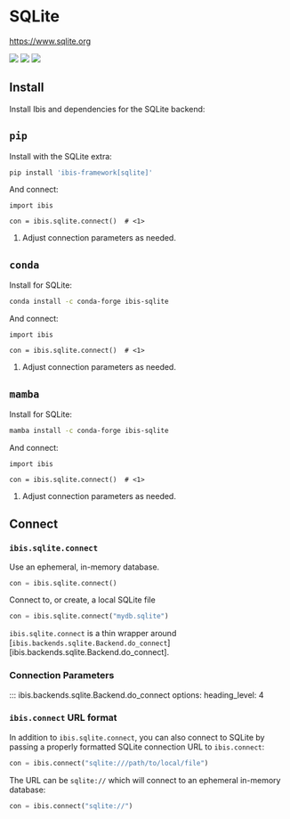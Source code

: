 # SQLite

[https://www.sqlite.org](https://www.sqlite.org)

![](https://img.shields.io/badge/memtables-fallback-yellow?style=flat-square) ![](https://img.shields.io/badge/inputs-SQLite tables | CSV | JSON | pandas | Parquet | Postgres | PyArrow-blue?style=flat-square) ![](https://img.shields.io/badge/outputs-SQLite tables | CSV | pandas | Parquet | PyArrow-orange?style=flat-square)

## Install

Install Ibis and dependencies for the SQLite backend:

::: {.panel-tabset}

## `pip`

Install with the SQLite extra:

```.bash
pip install 'ibis-framework[sqlite]'
```

And connect:

```.python
import ibis

con = ibis.sqlite.connect()  # <1>
```

1. Adjust connection parameters as needed.

## `conda`

Install for SQLite:

```.bash
conda install -c conda-forge ibis-sqlite
```

And connect:

```.python
import ibis

con = ibis.sqlite.connect()  # <1>
```

1. Adjust connection parameters as needed.

## `mamba`

Install for SQLite:

```.bash
mamba install -c conda-forge ibis-sqlite
```

And connect:

```.python
import ibis

con = ibis.sqlite.connect()  # <1>
```

1. Adjust connection parameters as needed.

:::


## Connect

### `ibis.sqlite.connect`

Use an ephemeral, in-memory database.

```python
con = ibis.sqlite.connect()
```

Connect to, or create, a local SQLite file

```python
con = ibis.sqlite.connect("mydb.sqlite")
```

::: {.callout-note}
`ibis.sqlite.connect` is a thin wrapper around [`ibis.backends.sqlite.Backend.do_connect`][ibis.backends.sqlite.Backend.do_connect].
:::

### Connection Parameters

<!-- prettier-ignore-start -->
::: ibis.backends.sqlite.Backend.do_connect
    options:
      heading_level: 4
<!-- prettier-ignore-end -->

### `ibis.connect` URL format

In addition to `ibis.sqlite.connect`, you can also connect to SQLite by
passing a properly formatted SQLite connection URL to `ibis.connect`:

```python
con = ibis.connect("sqlite:///path/to/local/file")
```

The URL can be `sqlite://` which will connect to an ephemeral in-memory database:

```python
con = ibis.connect("sqlite://")
```

